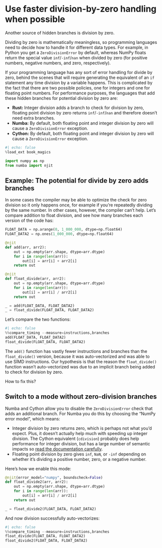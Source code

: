 # Use faster division-by-zero handling when possible

Another source of hidden branches is division by zero.

Dividing by zero is mathematically meaningless, so programming languages need to decide how to handle it for different data types.
For example, in Python you get a `ZeroDivisionError` by default, whereas NumPy floats return the special value `inf`/`-inf`/`nan` when divided by zero (for positive numbers, negative numbers, and zero, respectively).

If your programming language has any sort of error handling for divide by zero, behind the scenes that will require generating the equivalent of an `if` statement any time division by a variable happens.
This is complicated by the fact that there are two possible policies, one for integers and one for floating point numbers.
For performance purposes, the languages that add these hidden branches for potential division by zero are:

* **Rust:** Integer division adds a branch to check for division by zero, floating point division by zero returns `inf`/`-inf`/`nan` and therefore doesn't need extra branches.
* **Numba:** By default, both floating point and integer division by zero will cause a `ZeroDivisionError` exception.
* **Cython:** By default, both floating point and integer division by zero will cause a `ZeroDivisionError` exception.

```python
#| echo: false
%load_ext book_magics
```

```python
import numpy as np
from numba import njit
```

## Example: The potential for divide by zero adds branches

In some cases the compiler may be able to optimize the check for zero division so it only happens once, for example if you're repeatedly dividing by the same number.
In other cases, however, the compiler can't help.
Let's compare addition to float division, and see how many branches each version of the code has:

```python
FLOAT_DATA = np.arange(0, 1_000_000, dtype=np.float64)
FLOAT_DATA2 = np.ones(1_000_000, dtype=np.float64)

@njit
def add(arr, arr2):
    out = np.empty(arr.shape, dtype=arr.dtype)
    for i in range(len(arr)):
        out[i] = arr[i] + arr2[i]
    return out

@njit
def float_divide(arr, arr2):
    out = np.empty(arr.shape, dtype=arr.dtype)
    for i in range(len(arr)):
        out[i] = arr[i] / arr2[i]
    return out

_ = add(FLOAT_DATA, FLOAT_DATA2)
_ = float_divide(FLOAT_DATA, FLOAT_DATA2)
```

Let's compare the two functions:

```python
#| echo: false
%%compare_timing --measure=instructions,branches
add(FLOAT_DATA, FLOAT_DATA2)
float_divide(FLOAT_DATA, FLOAT_DATA2)
```

The `add()` function has vastly fewer instructions and branches than the `float_divide()` version, because it was auto-vectorized and was able to use SIMD instructions.
Our hypothesis is that the reason the `float_divide()` function wasn't auto-vectorized was due to an implicit branch being added to check for division by zero.

How to fix this?

## Switch to a mode without zero-division branches

Numba and Cython allow you to disable the `ZeroDivisionError` check that adds an additional branch.
For Numba you do this by choosing the "NumPy error model", which means:

* Integer division by zero returns zero, which is perhaps not what you'd expect.
  Plus, it doesn't actually help much with speeding up integer division.
  The Cython equivalent (`cdivision`) probably does help performance for integer division, but has a large number of semantic impacts so [read the documentation carefully](https://cython.readthedocs.io/en/latest/src/userguide/source_files_and_compilation.html#compiler-directives).
* Floating point division by zero gives `inf`, `NaN`, or `-inf` depending on whether it's dividing a positive number, zero, or a negative number.

Here's how we enable this mode:

```python
@njit(error_model="numpy", boundscheck=False)
def float_divide2(arr, arr2):
    out = np.empty(arr.shape, dtype=arr.dtype)
    for i in range(len(arr)):
        out[i] = arr[i] / arr2[i]
    return out

_ = float_divide2(FLOAT_DATA, FLOAT_DATA2)
```

And now division successfully auto-vectorizes:

```python
#| echo: false
%%compare_timing --measure=instructions,branches
float_divide(FLOAT_DATA, FLOAT_DATA2)
float_divide2(FLOAT_DATA, FLOAT_DATA2)
```
